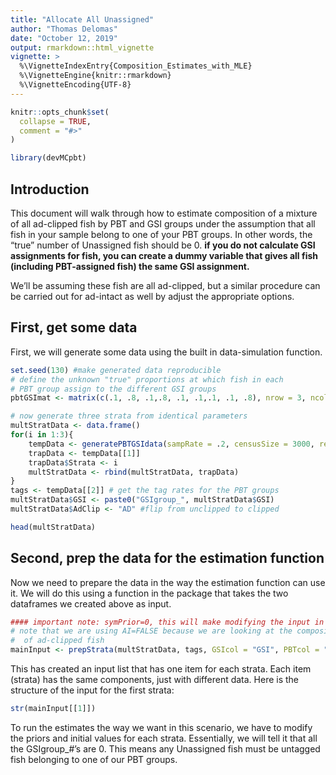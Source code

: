 ```yaml
---
title: "Allocate All Unassigned"
author: "Thomas Delomas"
date: "October 12, 2019"
output: rmarkdown::html_vignette
vignette: >
  %\VignetteIndexEntry{Composition_Estimates_with_MLE}
  %\VignetteEngine{knitr::rmarkdown}
  %\VignetteEncoding{UTF-8}
---
```


```r
knitr::opts_chunk$set(
  collapse = TRUE,
  comment = "#>"
)
```

```r
library(devMCpbt)
```

## Introduction
This document will walk through how to estimate composition of a mixture of all ad-clipped fish by PBT and GSI groups under the assumption that all fish in your sample belong to one of your PBT groups. In other words, the "true" number of Unassigned fish should be 0.  **if you do not calculate GSI assignments for fish, you can create a dummy variable that gives all fish  (including PBT-assigned fish) the same GSI assignment.**

We'll be assuming these fish are all ad-clipped, but a similar procedure can be carried out for ad-intact as well by adjust the appropriate options.

## First, get some data
First, we will generate some data using the built in data-simulation function.

```r
set.seed(130) #make generated data reproducible
# define the unknown "true" proportions at which fish in each
# PBT group assign to the different GSI groups
pbtGSImat <- matrix(c(.1, .8, .1,.8, .1, .1,.1, .1, .8), nrow = 3, ncol = 3, byrow = TRUE)

# now generate three strata from identical parameters
multStratData <- data.frame()
for(i in 1:3){
	tempData <- generatePBTGSIdata(sampRate = .2, censusSize = 3000, relSizePBTgroups = c(1,2,3), tagRates = c(.8, .85,.9), physTagRates = 0, true_clipped = 0, true_noclip_H = 1, true_wild = 0, relSizeGSIgroups = c(1,2,1), PBT_GSI_calls = pbtGSImat)
	trapData <- tempData[[1]]
	trapData$Strata <- i
	multStratData <- rbind(multStratData, trapData)
}
tags <- tempData[[2]] # get the tag rates for the PBT groups
multStratData$GSI <- paste0("GSIgroup_", multStratData$GSI)
multStratData$AdClip <- "AD" #flip from unclipped to clipped

head(multStratData)
```

## Second, prep the data for the estimation function
Now we need to prepare the data in the way the estimation function can use it. We will do this using a function in the package that takes the two dataframes we created above as input.

```r
#### important note: symPrior=0, this will make modifying the input in the next step easier
# note that we are using AI=FALSE because we are looking at the composition
#  of ad-clipped fish
mainInput <- prepStrata(multStratData, tags, GSIcol = "GSI", PBTcol = "GenParentHatchery", strataCol = "Strata", adFinCol = "AdClip", AI = FALSE, symPrior = 0)
```

This has created an input list that has one item for each strata. Each item (strata) has the same components, just with different data. Here is the structure of the input for the first strata:

```r
str(mainInput[[1]])
```

To run the estimates the way we want in this scenario, we have to modify the priors and initial values for each strata. Essentially, we will tell it that all the GSIgroup_#'s are 0. This means any Unassigned fish must be untagged fish belonging to one of our PBT groups.
